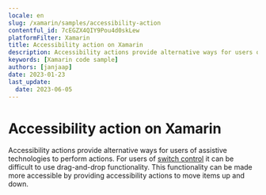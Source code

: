 ```yaml
---
locale: en
slug: /xamarin/samples/accessibility-action
contentful_id: 7cEGZX4QIY9Pou4d0skLew
platformFilter: Xamarin
title: Accessibility action on Xamarin
description: Accessibility actions provide alternative ways for users of assistive technologies to perform actions.
keywords: [Xamarin code sample]
authors: [janjaap]
date: 2023-01-23
last_update:
  date: 2023-06-05
---
```


# Accessibility action on Xamarin

Accessibility actions provide alternative ways for users of assistive technologies to perform actions. For users of [switch control](https://beta.appt.org/en/docs/ios/features/switch-control) it can be difficult to use drag-and-drop functionality. This functionality can be made more accessible by providing accessibility actions to move items up and down.

<CodeSample id="accessibility-action" locale="en" platform="xamarin"/>
